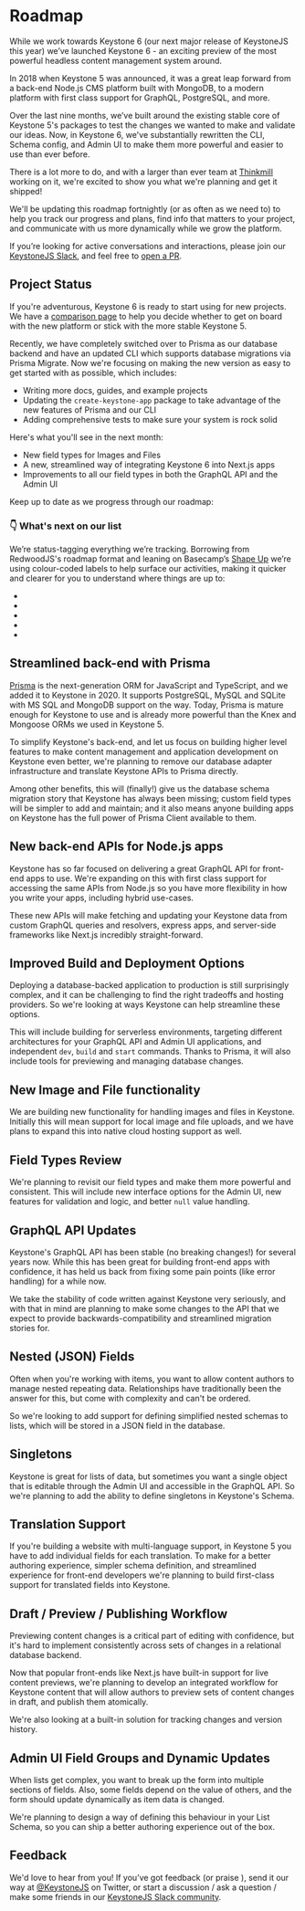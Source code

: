 
# Roadmap

While we work towards Keystone 6 (our next major release of KeystoneJS this year) we’ve launched Keystone 6 - an exciting preview of the most powerful headless content management system around.

In 2018 when Keystone 5 was announced, it was a great leap forward from a back-end Node.js CMS platform built with MongoDB, to a modern platform with first class support for GraphQL, PostgreSQL, and more.

Over the last nine months, we’ve built around the existing stable core of Keystone 5's packages to test the changes we wanted to make and validate our ideas. Now, in Keystone 6, we've substantially rewritten the CLI, Schema config, and Admin UI to make them more powerful and easier to use than ever before.

There is a lot more to do, and with a larger than ever team at [Thinkmill](https://www.thinkmill.com.au) working on it, we're excited to show you what we're planning and get it shipped!

We'll be updating this roadmap fortnightly (or as often as we need to) to help you track our progress and plans, find info that matters to your project, and communicate with us more dynamically while we grow the platform.

If you’re looking for active conversations and interactions, please join our [KeystoneJS Slack](http://community.keystonejs.com), and feel free to [open a PR](https://github.com/keystonejs/keystone/pulls).

## Project Status

If you're adventurous, Keystone 6 is ready to start using for new projects. We have a [comparison page](/guides/keystone-5-vs-keystone-next) to help you decide whether to get on board with the new platform or stick with the more stable Keystone 5.

Recently, we have completely switched over to Prisma as our database backend and have an updated CLI which supports database migrations via Prisma Migrate.
Now we're focusing on making the new version as easy to get started with as possible, which includes:

- Writing more docs, guides, and example projects
- Updating the `create-keystone-app` package to take advantage of the new features of Prisma and our CLI
- Adding comprehensive tests to make sure your system is rock solid

Here's what you'll see in the next month:

- New field types for Images and Files
- A new, streamlined way of integrating Keystone 6 into Next.js apps
- Improvements to all our field types in both the GraphQL API and the Admin UI

<SubscribeForm>
  <p>Keep up to date as we progress through our roadmap:</p>
</SubscribeForm>

### 👇 What's next on our list

We’re status-tagging everything we’re tracking. Borrowing from RedwoodJS's roadmap format and leaning on Basecamp’s [Shape Up](https://basecamp.com/shapeup/3.4-chapter-12#work-is-like-a-hill) we’re using colour-coded labels to help surface our activities, making it quicker and clearer for you to understand where things are up to:

- <Status look="notStarted" />
- <Status look="figuringItOut" />
- <Status look="theresAPlan" />
- <Status look="makingItHappen" />
- <Status look="cleaningUp" />

## Streamlined back-end with Prisma

<Status look="cleaningUp" />

[Prisma](https://www.prisma.io/) is the next-generation ORM for JavaScript and TypeScript, and we
added it to Keystone in 2020. It supports PostgreSQL, MySQL and SQLite with MS SQL and MongoDB
support on the way. Today, Prisma is mature enough for Keystone to use and is already more powerful
than the Knex and Mongoose ORMs we used in Keystone 5.

To simplify Keystone's back-end, and let us focus on building higher level features to make content
management and application development on Keystone even better, we're planning to remove our
database adapter infrastructure and translate Keystone APIs to Prisma directly.

Among other benefits, this will (finally!) give us the database schema migration story that Keystone
has always been missing; custom field types will be simpler to add and maintain; and it also means
anyone building apps on Keystone has the full power of Prisma Client available to them.

## New back-end APIs for Node.js apps

<Status look="theresAPlan" />

Keystone has so far focused on delivering a great GraphQL API for front-end apps to use. We're expanding on this with first class support for accessing the same APIs from Node.js so you have more flexibility in how you write your apps, including hybrid use-cases.

These new APIs will make fetching and updating your Keystone data from custom GraphQL queries and resolvers, express apps, and server-side frameworks like Next.js incredibly straight-forward.

## Improved Build and Deployment Options

<Status look="cleaningUp" />

Deploying a database-backed application to production is still surprisingly complex, and it can be
challenging to find the right tradeoffs and hosting providers. So we're looking at ways Keystone can
help streamline these options.

This will include building for serverless environments, targeting different architectures for your
GraphQL API and Admin UI applications, and independent `dev`, `build` and `start` commands. Thanks
to Prisma, it will also include tools for previewing and managing database changes.

## New Image and File functionality

<Status look="theresAPlan" />

We are building new functionality for handling images and files in Keystone. Initially this will mean support for local image and file uploads, and we have plans to expand this into native cloud hosting support as well.

## Field Types Review

<Status look="theresAPlan" />

We're planning to revisit our field types and make them more powerful and consistent. This will
include new interface options for the Admin UI, new features for validation and logic, and better
`null` value handling.

## GraphQL API Updates

<Status look="figuringItOut" />

Keystone's GraphQL API has been stable (no breaking changes!) for several years now. While this has
been great for building front-end apps with confidence, it has held us back from fixing some pain
points (like error handling) for a while now.

We take the stability of code written against Keystone very seriously, and with that in mind are
planning to make some changes to the API that we expect to provide backwards-compatibility and
streamlined migration stories for.

## Nested (JSON) Fields

<Status look="notStarted" />

Often when you're working with items, you want to allow content authors to manage nested repeating
data. Relationships have traditionally been the answer for this, but come with complexity and can't
be ordered.

So we're looking to add support for defining simplified nested schemas to lists, which will be
stored in a JSON field in the database.

## Singletons

<Status look="notStarted" />

Keystone is great for lists of data, but sometimes you want a single object that is editable through
the Admin UI and accessible in the GraphQL API. So we're planning to add the ability to define
singletons in Keystone's Schema.

## Translation Support

<Status look="notStarted" />

If you're building a website with multi-language support, in Keystone 5 you have to add individual
fields for each translation. To make for a better authoring experience, simpler schema definition,
and streamlined experience for front-end developers we're planning to build first-class support for
translated fields into Keystone.

## Draft / Preview / Publishing Workflow

<Status look="notStarted" />

Previewing content changes is a critical part of editing with confidence, but it's hard to implement
consistently across sets of changes in a relational database backend.

Now that popular front-ends like Next.js have built-in support for live content previews, we're
planning to develop an integrated workflow for Keystone content that will allow authors to preview
sets of content changes in draft, and publish them atomically.

We're also looking at a built-in solution for tracking changes and version history.

## Admin UI Field Groups and Dynamic Updates

<Status look="notStarted" />

When lists get complex, you want to break up the form into multiple sections of fields. Also, some
fields depend on the value of others, and the form should update dynamically as item data is
changed.

We're planning to design a way of defining this behaviour in your List Schema, so you can ship a
better authoring experience out of the box.

## Feedback

We'd love to hear from you! If you’ve got feedback (or praise <Emoji symbol="🙌" alt="High five" />), send it our way at [@KeystoneJS](https://twitter.com/keystonejs) on Twitter, or start a discussion / ask a question / make some friends in our [KeystoneJS Slack community](http://community.keystonejs.com).

